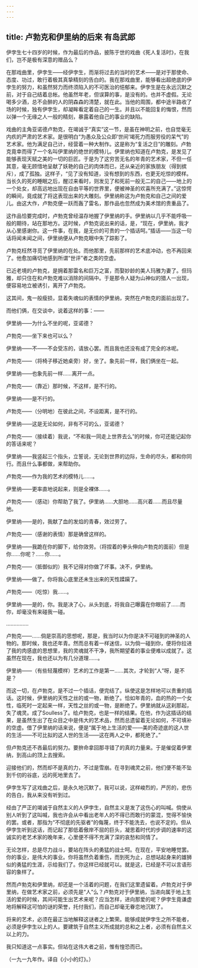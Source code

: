 ```yaml
---
---
---
```

title: 卢勃克和伊里纳的后来 有岛武郎
---



伊孛生七十四岁的时候，作为最后的作品，披陈于世的戏曲《死人复活时》，在我们，岂不是极有深意的赠品么？

在那戏曲里，伊孛生——经伊孛生，而渐将过去的当时的艺术——是对于那使命、态度、功过，敢行着极其真挚精刻的告白的。我在那戏曲里，能够看出超绝底的伊孛生的努力，和虽然努力而终须陷入的不可医治的悒郁来。伊孛生是在永远沉默之前，对于自己结着总帐。他虽然年老，但误算的事，是没有的。也并不虚假。无论喝多少酒，总不会醉的人的阴森森的清楚，就在此。当他的周围，都中途半路收了场的时候，独有伊孛生，却凝眸看定着自己的一生。并且以不能回复的悔恨，然而以弹一个无缘之人一般的精刻，暴露着他自己的事业的缺陷。

戏曲的主角亚诺德卢勃克，在竭诚于“真实”这一节，是虽在神明之前，也自觉毫无内疚的严肃的艺术家。是很明白“为愚众及公众即‘世间’竭死力而服劳役的呆气”的艺术家。他为满足自己计，经营着一种大制作。这是称为“复活之日”的雕刻。卢勃克竟幸而得了一个名叫伊里纳的绝世的模特儿。伊里纳也知道在卢勃克，是发见了能够表现天赋之美的一切的巨匠。于是为了这穷苦无名的年青的艺术家，不但一任其意，毫无顾惜地呈献了妖艳的自己的肉体而已，还从亲近的家族朋友（得到摈斥），成了孤独。这样子，“见了没有知道，没有想到的东西，也更无吃惊的模样。当长久的死的睡眠之后，醒过来看时，则发见了和死前一般无二的自己——地上的一个处女，却高远地出现在自由平等的世界里，便被神圣的欢喜所充满了。”这惊愕的瞬间，竟成就了将这表现出来的大雕刻。伊里纳称这为卢勃克和自己之间的爱儿。由这大作，卢勃克便一跃而轰了雷名，那作品也忽然成为美术馆的贵重品了。

这作品恰要完成时，卢勃克曾经温存地握了伊里纳的手。伊里纳以几乎不能呼吸一般的期待，站在那地方。这时候，卢勃克说出来的话，是，“现在，伊里纳，我才从心里感谢你。这一件事，在我，是无价的可贵的一个插话呵。”插话——当这一句话将闻未闻之间，伊里纳便从卢勃克眼中失了踪影了。

卢勃克枉然寻觅了伊里纳的在处。而他那里，先前那样的艺术底冲动，也不再回来了。他愈加痛切地感到所谓“世评”者之类的空虚。

已近老境的卢勃克，是拥着那雷名和巨万之富，而娶妙龄的美人玛雅为妻了。但玛雅，却只住在和卢勃克难以消除的间隔中。于是那令人疑为山神似的猎人一出现，便容易地立被诱引，离开了卢勃克。

这其间，鬼一般瘦损，显着失魂似的表情的伊里纳，突然在卢勃克的面前出现了。

而他们俩，在交谈中，说着这样的事：——

伊里纳——为什么不坐的呢，亚诺德？

卢勃克——坐下来也可以么？

伊里纳——不——不会受冻的，请放心罢。而且我也还没有成了完全的冰呢。

卢勃克——（将椅子移近她桌旁）好，坐了。象先前一样，我们俩坐在一起。

伊里纳——也象先前一样……离开一点。

卢勃克——（靠近）那时候，不这样，是不行的。

伊里纳——是不行的。

卢勃克——（分明地）在彼此之间，不设距离，是不行的。

伊里纳——这是无论如何，非有不可的么，亚诺德？

卢勃克——（接续着）我说，“不和我一同走上世界去么”的时候，你可还能记起你的答话来呢？

伊里纳——我竖起三个指头，立誓说，无论到世界的边际，生命的尽头，都和你同行。而且什么事都做，来帮助你。

卢勃克——作为我的艺术的模特儿……。

伊里纳——更率直地说起来，则是全裸体……。

卢勃克——（感动）你帮助了我了。伊里纳……大胆地……高兴着……而且尽量地。

伊里纳——是的，我献了血的发焰的青春，效过劳了。

卢勃克——（感谢的表情）那是确曾这样的。

伊里纳——我跪在你的脚下，给你效劳。（将捏着的拳头伸向卢勃克的面前）但是你……你呢？……你……。

卢勃克——（抵御似的）我不记得对你做了坏事。决不，伊里纳。

伊里纳——做了。你将我心底里还未生出来的天性蹂躏了。

卢勃克——（吃惊）我……。

伊里纳——是的，你。我是决了心，从头到底，将我自己曝露在你眼前了……而你，却毫没有来碰我一碰。

……………

卢勃克——……倘是崇高的思想呢，那是，我当时以为你是决不可碰到的神圣的人物的。那时候，我也还年青。然而总有着一样迷信，以为倘一碰到你，便将你拉进了我的肉感底的思想里，我的灵魂就不干净，我所期望着的事业便难以成就了。这虽然在现在，我也还以为有几分道理……。

伊里纳——（有些轻蔑模样）艺术的工作是第一……其次，才轮到“人”呀，是不是？

而这一切，在卢勃克，是不过一个插话，便完结了。纵使这是怎样地可以贵重的插话。这时候，伊里纳的天性之丝的或一物，断绝了。恰如年青的，血的热的一个女性，临死时一定起来一样，天性之丝的或一物，是断绝了。伊里纳就从这刹那起，失了魂灵。成了Soulless了。给卢勃克，也是一样的结果。在他，作为这插话的结果，是虽然生出了在众目之中是伟大的艺术品，然而总遗留着无论如何，不可填补的空虚。借了伊里纳的话来说，便是“属于地上生活的爱——美的奇迹底的这人世的生活——不可比拟的这人世的生活——这在两人之中，都死绝了。”

但卢勃克还不吝最后的努力。要拚命拿回那寻错了的真的力量来。于是催促着伊里纳，到高山的顶上去搜索。

迎接他们的，然而却不是真的力，不过是雪崩。在寻到魂灵之前，他们便不能不坠到千仞的谷底，远的死地里去了。

伊孛生写了这戏曲之后，是永久地沉默了。我可以说，这样峻烈的，严厉的，悲伤的告白，我从来没有听到过。

经由了严正的竭诚于自然主义的人伊孛生，自然主义是发了这伤心的叫喊。倘使从别人听到了这叫喊，我也许会从中看出老年人的不得已而敢行的蒙混，觉得不愉快的罢。或者，那指为“不彻底的先驱者”的侮蔑，终于不能洗去，也说不定的。但从伊孛生听到这话，而记起了那低着傲岸不屈的巨头，凝思着时代的步调的速率的这诚实的老艺术家的晚年来，心里便不得不充满了深的哀愁和同情了。

无论怎样，总是尽力战斗，要站在阵头的勇猛的战士呵。在现在，平安地睡觉罢。你的事业，是伟大的事业。你将虽然负着重伤，而到死为止，总想站起身来的雄狮似的勇猛的生涯，示给我们了。你这样已经就可以。就是这，已经是不可以言语形容的象样了。

然而卢勃克和伊里纳，却还是一个活着的问题，在我们这里遗留着。卢勃克对于伊里纳，在做艺术家之前，必须先是“人”么？卢勃克对于伊里纳，当进向属于地上生活的爱的时候，其间可能生出艺术来呢？应当怎样，进向那爱的呢？伊孛生竟谦虚地将解释这可怕的谜的荣誉，托付我们，而自己却毫无眷恋地沉默了。

将来的艺术，必须在最正当地解释这谜者之上繁荣。能够成就伊孛生之所不能者，必须是伊孛生以上的人。要建筑于自然主义所成就的总和之上者，必须有自然主义以上的力。

我只知道这一点事实。但站在这伟大者之前，惟有惶恐而已。

（一九一九年作。译自《小小的灯》。）